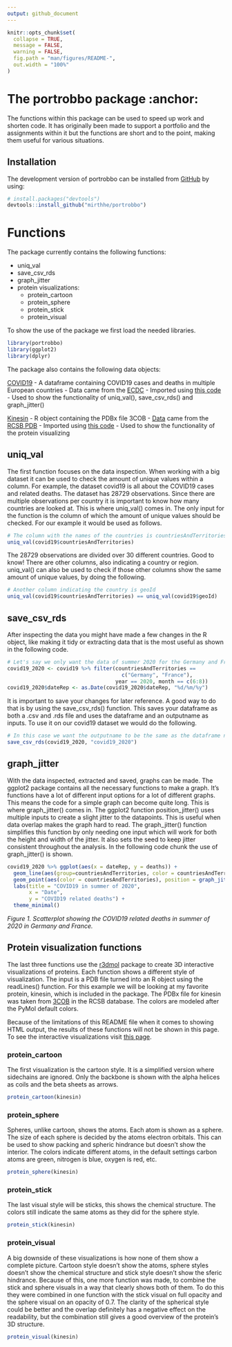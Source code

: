 ```yaml
---
output: github_document
---
```


<!-- README.md is generated from README.Rmd. Please edit that file -->

```r
knitr::opts_chunk$set(
  collapse = TRUE,
  message = FALSE,
  warning = FALSE,
  fig.path = "man/figures/README-",
  out.width = "100%"
)
```

# The portrobbo package :anchor:

The functions within this package can be used to speed up work and shorten code. It has originally been made to support a portfolio and the assignments within it but the functions are short and to the point, making them useful for various situations.

## Installation

The development version of portrobbo can be installed from [GitHub](https://github.com/) by using:

``` r
# install.packages("devtools")
devtools::install_github("mirthhe/portrobbo")
```

# Functions

The package currently contains the following functions:
<ul>
<li>uniq_val</li>
<li>save_csv_rds</li>
<li>graph_jitter</li>
<li>protein visualizations:<ul>
<li>protein_cartoon</li>
<li>protein_sphere</li>
<li>protein_stick</li>
<li>protein_visual</li></ul></ul>

To show the use of the package we first load the needed libraries.

```r
library(portrobbo)
library(ggplot2)
library(dplyr)
```

The package also contains the following data objects:

[COVID19](https://github.com/mirthhe/portrobbo/blob/main/data/covid19.rda)
- A dataframe containing COVID19 cases and deaths in multiple European countries
- Data came from the [ECDC](https://www.ecdc.europa.eu/en/publications-data/download-todays-data-geographic-distribution-covid-19-cases-worldwide)
- Imported using [this code](https://github.com/mirthhe/portrobbo/blob/main/data-raw/covid19.R)
- Used to show the functionality of uniq_val(), save_csv_rds() and graph_jitter()

[Kinesin](https://github.com/mirthhe/portrobbo/blob/main/data/kinesin.rda)
- R object containing the PDBx file 3COB
- [Data](https://github.com/mirthhe/portrobbo/blob/main/data-raw/3cob.pdb) came from the [RCSB PDB](https://www.rcsb.org/structure/3COB)
- Imported using [this code](https://github.com/mirthhe/portrobbo/blob/main/data-raw/kinesin.R)
- Used to show the functionality of the protein visualizing

## uniq_val

The first function focuses on the data inspection. When working with a big dataset it can be used to check the amount of unique values within a column. For example, the dataset covid19 is all about the COVID19 cases and related deaths. The dataset has 28729 observations. Since there are multiple observations per country it is important to know how many countries are looked at. This is where uniq_val() comes in. The only input for the function is the column of which the amount of unique values should be checked. For our example it would be used as follows.

```r
# The column with the names of the countries is countriesAndTerritories
uniq_val(covid19$countriesAndTerritories)
```

The 28729 observations are divided over 30 different countries. Good to know! There are other columns, also indicating a country or region. uniq_val() can also be used to check if those other columns show the same amount of unique values, by doing the following.

```r
# Another column indicating the country is geoId
uniq_val(covid19$countriesAndTerritories) == uniq_val(covid19$geoId)
```

## save_csv_rds

After inspecting the data you might have made a few changes in the R object, like making it tidy or extracting data that is the most useful as shown in the following code. 

```r
# Let's say we only want the data of summer 2020 for the Germany and France
covid19_2020 <- covid19 %>% filter(countriesAndTerritories == 
                                     c("Germany", "France"), 
                                   year == 2020, month == c(6:8))
covid19_2020$dateRep <- as.Date(covid19_2020$dateRep, "%d/%m/%y")
```

It is important to save your changes for later reference. A good way to do that is by using the save_csv_rds() function. This saves your dataframe as both a .csv and .rds file and uses the dataframe and an outputname as inputs. To use it on our covid19 dataset we would do the following.

```r
# In this case we want the outputname to be the same as the dataframe name
save_csv_rds(covid19_2020, "covid19_2020")
```

## graph_jitter

With the data inspected, extracted and saved, graphs can be made. The ggplot2 package contains all the necessary functions to make a graph. It's functions have a lot of different input options for a lot of different graphs. This means the code for a simple graph can become quite long. This is where graph_jitter() comes in. The ggplot2 function position_jitter() uses multiple inputs to create a slight jitter to the datapoints. This is useful when data overlap makes the graph hard to read. The graph_jitter() function simplifies this function by only needing one input which will work for both the height and width of the jitter. It also sets the seed to keep jitter consistent throughout the analysis. In the following code chunk the use of graph_jitter() is shown.

```r
covid19_2020 %>% ggplot(aes(x = dateRep, y = deaths)) +
  geom_line(aes(group=countriesAndTerritories, color = countriesAndTerritories)) +
  geom_point(aes(color = countriesAndTerritories), position = graph_jitter(0.3)) +
  labs(title = "COVID19 in summer of 2020",
       x = "Date",
       y = "COVID19 related deaths") +
  theme_minimal()
```

<i>Figure 1. Scatterplot showing the COVID19 related deaths in summer of 2020 in Germany and France.</i>

## Protein visualization functions

The last three functions use the [r3dmol](https://github.com/swsoyee/r3dmol) package to create 3D interactive visualizations of proteins. Each function shows a different style of visualization. The input is a PDB file turned into an R object using the readLines() function. For this example we will be looking at my favorite protein, kinesin, which is included in the package. The PDBx file for kinesin was taken from [3COB](https://www.rcsb.org/structure/3COB) in the RCSB database. The colors are modeled after the PyMol default colors.

Because of the limitations of this README file when it comes to showing HTML output, the results of these functions will not be shown in this page. To see the interactive visualizations visit [this page](https://mirthhe.github.io/Workflows_Portfolio_Free.html#applying-in-r). 

### protein_cartoon

The first visualization is the cartoon style. It is a simplified version where sidechains are ignored. Only the backbone is shown with the alpha helices as coils and the beta sheets as arrows.

```r
protein_cartoon(kinesin)
```

### protein_sphere

Spheres, unlike cartoon, shows the atoms. Each atom is shown as a sphere. The size of each sphere is decided by the atoms electron orbitals. This can be used to show packing and spheric hindrance but doesn't show the interior. The colors indicate different atoms, in the default settings carbon atoms are green, nitrogen is blue, oxygen is red, etc.

```r
protein_sphere(kinesin)
```

### protein_stick

The last visual style will be sticks, this shows the chemical structure. The colors still indicate the same atoms as they did for the sphere style.

```r
protein_stick(kinesin)
```

### protein_visual

A big downside of these visualizations is how none of them show a complete picture. Cartoon style doesn't show the atoms, sphere styles doesn't show the chemical structure and stick style doesn't show the sferic hindrance. Because of this, one more function was made, to combine the stick and sphere visuals in a way that clearly shows both of them. To do this they were combined in one function with the stick visual on full opacity and the sphere visual on an opacity of 0.7. The clarity of the spherical style could be better and the overlap definitely has a negative effect on the readability, but the combination still gives a good overview of the protein's 3D structure.

```r
protein_visual(kinesin)
```
